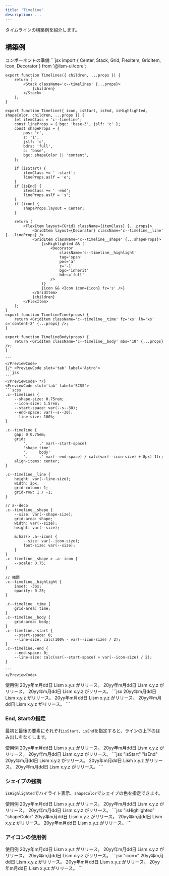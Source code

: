 ```yaml
---
title: 'Timeline'
description: ...
---
```



タイムラインの構築例を紹介します。

## 構築例

<PreviewTitle>コンポーネントの準備</PreviewTitle>
<Preview>
	<PreviewCode slot='tab' label='React'>
	```jsx
	import { Center, Stack, Grid, FlexItem, GridItem, Icon, Decorator } from '@lism-ui/core';

	export function Timelines({ children, ...props }) {
		return (
			<Stack className='c--timelines' {...props}>
				{children}
			</Stack>
		);
	}

	export function Timeline({ icon, isStart, isEnd, isHighlighted, shapeColor, children, ...props }) {
		let itemClass = 'c--timeline';
		const lineProps = { bgc: 'base-3', jslf: 'c' };
		const shapeProps = {
			pos: 'r',
			z: '1',
			jslf: 'c',
			bdrs: 'full',
			c: 'base',
			bgc: shapeColor || 'content',
		};

		if (isStart) {
			itemClass += ' -start';
			lineProps.aslf = 'e';
		}
		if (isEnd) {
			itemClass += ' -end';
			lineProps.aslf = 's';
		}
		if (icon) {
			shapeProps.layout = Center;
		}

		return (
			<FlexItem layout={Grid} className={itemClass} {...props}>
				<GridItem layout={Decorator} className='c--timeline__line' {...lineProps} />
				<GridItem className='c--timeline__shape' {...shapeProps}>
					{isHighlighted && (
						<Decorator
							className='c--timeline__highlight'
							tag='span'
							pos='a'
							z='-1'
							bgc='inherit'
							bdrs='full'
						/>
					)}
					{icon && <Icon icon={icon} fz='s' />}
				</GridItem>
				{children}
			</FlexItem>
		);
	}
	export function TimelineTime(props) {
		return <GridItem className='c--timeline__time' fz='xs' lh='xs' c='content-2' {...props} />;
	}

	export function TimelineBody(props) {
		return <GridItem className='c--timeline__body' mbs='10' {...props} />;
	}

	```
	</PreviewCode>
	{/* <PreviewCode slot='tab' label='Astro'>
	```jsx
	```
	</PreviewCode> */}
	<PreviewCode slot='tab' label='SCSS'>
	```scss
	.c--timelines {
		--shape-size: 0.75rem;
		--icon-size: 1.5rem;
		--start-space: var(--s--30);
		--end-space: var(--s--30);
		--line-size: 100%;
	}

	.c--timeline {
		gap: 0 0.75em;
		grid:
			'.     .' var(--start-space)
			'shape time'
			'.     body'
			'.     .' var(--end-space) / calc(var(--icon-size) + 8px) 1fr;
		align-items: center;
	}

	.c--timeline__line {
		height: var(--line-size);
		width: 2px;
		grid-column: 1;
		grid-row: 1 / -1;
	}

	// a--deco
	.c--timeline__shape {
		--size: var(--shape-size);
		grid-area: shape;
		width: var(--size);
		height: var(--size);

		&:has(> .a--icon) {
			--size: var(--icon-size);
			font-size: var(--size);
		}
	}
	.c--timeline__shape > .a--icon {
		--scale: 0.75;
	}

	// 強調
	.c--timeline__highlight {
		inset: -3px;
		opacity: 0.25;
	}

	.c--timeline__time {
		grid-area: time;
	}
	.c--timeline__body {
		grid-area: body;
	}
	.c--timeline.-start {
		--start-space: 0;
		--line-size: calc(100% - var(--icon-size) / 2);
	}
	.c--timeline.-end {
		--end-space: 0;
		--line-size: calc(var(--start-space) + var(--icon-size) / 2);
	}

	```
	</PreviewCode>
</Preview>


<Preview>
	<PreviewTitle>使用例</PreviewTitle>
	<PreviewArea resize p={30}>
		<Timelines>
			<Timeline>
				<TimelineTime>20yy年m月dd日</TimelineTime>
				<TimelineBody>
					<Text>Lism x.y.z がリリース。</Text>
					<DammyText lang='ja'/>
				</TimelineBody>
			</Timeline>
			<Timeline>
				<TimelineTime>20yy年m月dd日</TimelineTime>
				<TimelineBody>
					<Text>Lism x.y.z がリリース。</Text>
					<DammyText lang='ja'/>
				</TimelineBody>
			</Timeline>
			<Timeline>
				<TimelineTime>20yy年m月dd日</TimelineTime>
				<TimelineBody>
					<Text>Lism x.y.z がリリース。</Text>
					<DammyText lang='ja'/>
				</TimelineBody>
			</Timeline>
		</Timelines>
	</PreviewArea>
	<PreviewCode>
```jsx
<Timelines>
	<Timeline>
		<TimelineTime>20yy年m月dd日</TimelineTime>
		<TimelineBody>
			<Text>Lism x.y.z がリリース。</Text>
			<DammyText lang='ja'/>
		</TimelineBody>
	</Timeline>
	<Timeline>
		<TimelineTime>20yy年m月dd日</TimelineTime>
		<TimelineBody>
			<Text>Lism x.y.z がリリース。</Text>
			<DammyText lang='ja'/>
		</TimelineBody>
	</Timeline>
	<Timeline>
		<TimelineTime>20yy年m月dd日</TimelineTime>
		<TimelineBody>
			<Text>Lism x.y.z がリリース。</Text>
			<DammyText lang='ja'/>
		</TimelineBody>
	</Timeline>
</Timelines>
```
	</PreviewCode>
</Preview>


### End, Startの指定

最初と最後の要素にそれぞれ`isStart`、`isEnd`を指定すると、ラインの上下のはみ出しをなくします。


<Preview>
	<PreviewTitle>使用例</PreviewTitle>
	<PreviewArea resize p={30}>
		<Timelines>
			<Timeline isStart>
				<TimelineTime>20yy年m月dd日</TimelineTime>
				<TimelineBody>
					<Text>Lism x.y.z がリリース。</Text>
					<DammyText lang='ja'/>
				</TimelineBody>
			</Timeline>
			<Timeline>
				<TimelineTime>20yy年m月dd日</TimelineTime>
				<TimelineBody>
					<Text>Lism x.y.z がリリース。</Text>
					<DammyText lang='ja'/>
				</TimelineBody>
			</Timeline>
			<Timeline isEnd>
				<TimelineTime>20yy年m月dd日</TimelineTime>
				<TimelineBody>
					<Text>Lism x.y.z がリリース。</Text>
					<DammyText lang='ja'/>
				</TimelineBody>
			</Timeline>
		</Timelines>
	</PreviewArea>
	<PreviewCode>
```jsx "isStart" "isEnd"
<Timelines>
	<Timeline isStart>
		<TimelineTime>20yy年m月dd日</TimelineTime>
		<TimelineBody>
			<Text>Lism x.y.z がリリース。</Text>
			<DammyText lang='ja'/>
		</TimelineBody>
	</Timeline>
	<Timeline>
		<TimelineTime>20yy年m月dd日</TimelineTime>
		<TimelineBody>
			<Text>Lism x.y.z がリリース。</Text>
			<DammyText lang='ja'/>
		</TimelineBody>
	</Timeline>
	<Timeline isEnd>
		<TimelineTime>20yy年m月dd日</TimelineTime>
		<TimelineBody>
			<Text>Lism x.y.z がリリース。</Text>
			<DammyText lang='ja'/>
		</TimelineBody>
	</Timeline>
</Timelines>
```
	</PreviewCode>
</Preview>


### シェイプの強調

`isHighlighted`でハイライト表示、`shapeColor`でシェイプの色を指定できます。

<Preview>
	<PreviewTitle>使用例</PreviewTitle>
	<PreviewArea resize p={30}>
		<Timelines>
			<Timeline>
				<TimelineTime>20yy年m月dd日</TimelineTime>
				<TimelineBody>
					<Text>Lism x.y.z がリリース。</Text>
					<DammyText lang='ja'/>
				</TimelineBody>
			</Timeline>
			<Timeline isHighlighted shapeColor='red'>
				<TimelineTime>20yy年m月dd日</TimelineTime>
				<TimelineBody>
					<Text>Lism x.y.z がリリース。</Text>
					<DammyText lang='ja'/>
				</TimelineBody>
			</Timeline>
			<Timeline>
				<TimelineTime>20yy年m月dd日</TimelineTime>
				<TimelineBody>
					<Text>Lism x.y.z がリリース。</Text>
					<DammyText lang='ja'/>
				</TimelineBody>
			</Timeline>
		</Timelines>
	</PreviewArea>
	<PreviewCode>
```jsx "isHighlighted" "shapeColor"
<Timelines>
	<Timeline>
		<TimelineTime>20yy年m月dd日</TimelineTime>
		<TimelineBody>
			<Text>Lism x.y.z がリリース。</Text>
			<DammyText lang='ja'/>
		</TimelineBody>
	</Timeline>
	<Timeline isHighlighted shapeColor='red'>
		<TimelineTime>20yy年m月dd日</TimelineTime>
		<TimelineBody>
			<Text>Lism x.y.z がリリース。</Text>
			<DammyText lang='ja'/>
		</TimelineBody>
	</Timeline>
	<Timeline>
		<TimelineTime>20yy年m月dd日</TimelineTime>
		<TimelineBody>
			<Text>Lism x.y.z がリリース。</Text>
			<DammyText lang='ja'/>
		</TimelineBody>
	</Timeline>
</Timelines>
```
	</PreviewCode>
</Preview>



### アイコンの使用例

<Preview>
	<PreviewTitle>使用例</PreviewTitle>
	<PreviewArea resize p={30}>
		<Timelines>
			<Timeline>
				<TimelineTime>20yy年m月dd日</TimelineTime>
				<TimelineBody>
					<Text>Lism x.y.z がリリース。</Text>
					<DammyText lang='ja'/>
				</TimelineBody>
			</Timeline>
			<Timeline>
				<TimelineTime>20yy年m月dd日</TimelineTime>
				<TimelineBody>
					<Text>Lism x.y.z がリリース。</Text>
					<DammyText lang='ja'/>
				</TimelineBody>
			</Timeline>
			<Timeline icon='lism:check' isHighlighted shapeColor='red'>
				<TimelineTime>20yy年m月dd日</TimelineTime>
				<TimelineBody>
					<Text>Lism x.y.z がリリース。</Text>
					<DammyText lang='ja'/>
				</TimelineBody>
			</Timeline>
		</Timelines>
	</PreviewArea>
	<PreviewCode>
	```jsx "icon="
		<Timelines>
			<Timeline>
				<TimelineTime>20yy年m月dd日</TimelineTime>
				<TimelineBody>
					<Text>Lism x.y.z がリリース。</Text>
					<DammyText lang='ja'/>
				</TimelineBody>
			</Timeline>
			<Timeline>
				<TimelineTime>20yy年m月dd日</TimelineTime>
				<TimelineBody>
					<Text>Lism x.y.z がリリース。</Text>
					<DammyText lang='ja'/>
				</TimelineBody>
			</Timeline>
			<Timeline icon='lism:check' isHighlighted shapeColor='red'>
				<TimelineTime>20yy年m月dd日</TimelineTime>
				<TimelineBody>
					<Text>Lism x.y.z がリリース。</Text>
					<DammyText lang='ja'/>
				</TimelineBody>
			</Timeline>
		</Timelines>
	```
	</PreviewCode>
</Preview>
